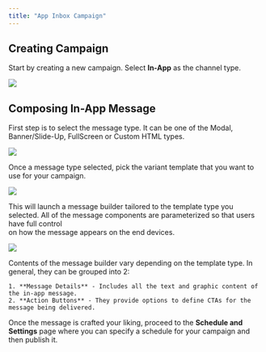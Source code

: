 ```yaml
---
title: "App Inbox Campaign"
---
```


## Creating Campaign

Start by creating a new campaign. Select **In-App** as the channel type.

<Frame>
  <img src="/images/in-app-campaign-2.png" />
</Frame>

## Composing In-App Message

First step is to select the message type. It can be one of the Modal, Banner/Slide-Up, FullScreen or Custom HTML types.

<Frame caption="Modal message type selected">
  <img src="/images/in-app-campaign-3.png" />
</Frame>

Once a message type selected, pick the variant template that you want to use for your campaign.

<Frame caption="Default Modal template type selected (one with modal image, title, message, and 2 action buttons)">
  <img src="/images/in-app-campaign-4.png" />
</Frame>

This will launch a message builder tailored to the template type you selected. All of the message components are parameterized so that users have full control  
on how the message appears on the end devices.

<Frame caption="A sample in-app message created using message builder UI for the default Modal template">
  <img src="/images/in-app-campaign-5.png" />
</Frame>

Contents of the message builder vary depending on the template type. In general, they can be grouped into 2:

    1. **Message Details** - Includes all the text and graphic content of the in-app message.
    2. **Action Buttons** - They provide options to define CTAs for the message being delivered.

Once the message is crafted your liking, proceed to the **Schedule and Settings** page where you can specify a schedule for your campaign and then publish it.
